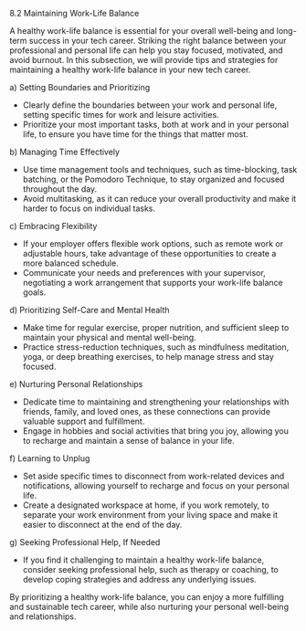 8.2 Maintaining Work-Life Balance

A healthy work-life balance is essential for your overall well-being and long-term success in your tech career. Striking the right balance between your professional and personal life can help you stay focused, motivated, and avoid burnout. In this subsection, we will provide tips and strategies for maintaining a healthy work-life balance in your new tech career.

a) Setting Boundaries and Prioritizing

- Clearly define the boundaries between your work and personal life, setting specific times for work and leisure activities.
- Prioritize your most important tasks, both at work and in your personal life, to ensure you have time for the things that matter most.

b) Managing Time Effectively

- Use time management tools and techniques, such as time-blocking, task batching, or the Pomodoro Technique, to stay organized and focused throughout the day.
- Avoid multitasking, as it can reduce your overall productivity and make it harder to focus on individual tasks.

c) Embracing Flexibility

- If your employer offers flexible work options, such as remote work or adjustable hours, take advantage of these opportunities to create a more balanced schedule.
- Communicate your needs and preferences with your supervisor, negotiating a work arrangement that supports your work-life balance goals.

d) Prioritizing Self-Care and Mental Health

- Make time for regular exercise, proper nutrition, and sufficient sleep to maintain your physical and mental well-being.
- Practice stress-reduction techniques, such as mindfulness meditation, yoga, or deep breathing exercises, to help manage stress and stay focused.

e) Nurturing Personal Relationships

- Dedicate time to maintaining and strengthening your relationships with friends, family, and loved ones, as these connections can provide valuable support and fulfillment.
- Engage in hobbies and social activities that bring you joy, allowing you to recharge and maintain a sense of balance in your life.

f) Learning to Unplug

- Set aside specific times to disconnect from work-related devices and notifications, allowing yourself to recharge and focus on your personal life.
- Create a designated workspace at home, if you work remotely, to separate your work environment from your living space and make it easier to disconnect at the end of the day.

g) Seeking Professional Help, If Needed

- If you find it challenging to maintain a healthy work-life balance, consider seeking professional help, such as therapy or coaching, to develop coping strategies and address any underlying issues.

By prioritizing a healthy work-life balance, you can enjoy a more fulfilling and sustainable tech career, while also nurturing your personal well-being and relationships.
